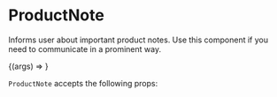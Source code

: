 

<Meta title="Components/ProductNote" component={ProductNote} />


# ProductNote

Informs user about important product notes. Use this component if you need to communicate in a prominent way.

<Canvas>
   <Story
      name="note"
      args={{
         type: 'note',
         title: 'Example Note',
         html: 'Example Contents',
      }}
   >
      {(args) => <ProductNote {...args} />}
   </Story>
</Canvas>

<Canvas>
   <Story name="disclaimer">
      <ProductNote type="disclaimer" title="Example Disclaimer" html="Example Contents" />
   </Story>
</Canvas>

<Canvas>
   <Story name="warning">
      <ProductNote type="warning" title="Example Warning" html="Example Contents" />
   </Story>
</Canvas>

`ProductNote` accepts the following props:

<ArgsTable of={ProductNote} />
